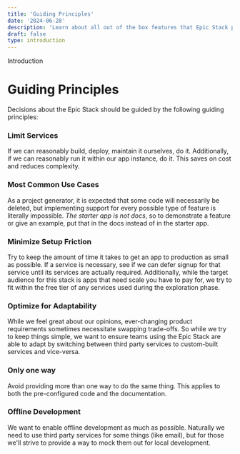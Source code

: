 ```yaml
---
title: 'Guiding Principles'
date: '2024-06-28'
description: 'Learn about all out of the box features that Epic Stack provides.'
draft: false
type: introduction
---
```



<GroupName>Introduction</GroupName>

# Guiding Principles

Decisions about the Epic Stack should be guided by the following guiding
principles:

### Limit Services

If we can reasonably build, deploy, maintain it ourselves,
do it. Additionally, if we can reasonably run it within our app instance, do
it. This saves on cost and reduces complexity.

### Most Common Use Cases

As a project generator, it is expected
that some code will necessarily be deleted, but implementing support for every
possible type of feature is literally impossible. _The starter app is not
docs_, so to demonstrate a feature or give an example, put that in the docs
instead of in the starter app.

### Minimize Setup Friction

Try to keep the amount of time it takes to get an
app to production as small as possible. If a service is necessary, see if we
can defer signup for that service until its services are actually required.
Additionally, while the target audience for this stack is apps that need scale
you have to pay for, we try to fit within the free tier of any services used
during the exploration phase.

### Optimize for Adaptability

While we feel great about our opinions,
ever-changing product requirements sometimes necessitate swapping trade-offs.
So while we try to keep things simple, we want to ensure teams using the Epic
Stack are able to adapt by switching between third party services to
custom-built services and vice-versa.

### Only one way

Avoid providing more than one way to do the same thing. This
applies to both the pre-configured code and the documentation.

### Offline Development

We want to enable offline development as much as
possible. Naturally we need to use third party services for some things (like
email), but for those we'll strive to provide a way to mock them out for local
development.
